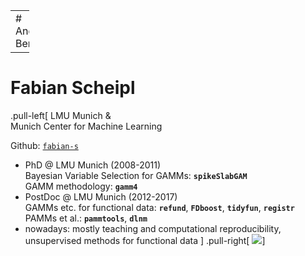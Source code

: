 
---
# Andreas Bender


---
# Fabian Scheipl

.pull-left[
  LMU Munich &  
  Munich Center for Machine Learning 

  Github: [`fabian-s`](https://github.com/fabian-s?tab=repositories)
  
  - PhD @ LMU Munich (2008-2011)  
    Bayesian Variable Selection for GAMMs: **`spikeSlabGAM`**  
    GAMM methodology: **`gamm4`**
  - PostDoc @ LMU Munich (2012-2017)  
   GAMMs etc. for functional data: **`refund`**, **`FDboost`**, **`tidyfun`**, **`registr`**  
   PAMMs et al.:  **`pammtools`**, **`dlnm`**
  - nowadays: mostly teaching and computational reproducibility,
    unsupervised methods for functional data 
]
.pull-right[
![](figures/fs.jpg)
]